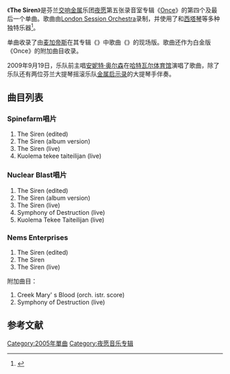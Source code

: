 {{Infobox single
| Name = The Siren
| Cover =
| Artist = [[夜愿|夜愿]]
| from Album = [[Once_(夜愿专辑)|Once]]
| Released = 2005年7月25日
| Format = [[Compact_disc|CD]]
| Recorded = 2003年11月－2004年3月<br />[[芬兰|芬兰]]Tempputupa工作室
| Genre = [[交响金属|交响金属]]、[[前卫金属|前卫金属]]
| Length = 5:09
| Writer = [[托马斯·霍洛派宁|托马斯·霍洛派宁]]、{{le|恩普·沃里宁|Emppu Vuorinen}}
| Label = [[Spinefarm_Records|Spinefarm]]、{{le|Nuclear Blast|Nuclear Blast}}
| Producer = Tero Kinnunen
| Chart position =
| Reviews =
| Last single = [[Kuolema_Tekee_Taiteilijan|Kuolema Tekee Taiteilijan]]<br />（2004年）
| This single = '''The Siren'''<br />（2005年）
| Next single = {{le|Sleeping Sun|Sleeping Sun}}<br />（2005年）
}}

《'''The Siren'''》是芬兰[[交响金属|交响金属]]乐团[[夜愿|夜愿]]第五张录音室专辑《[[Once_(夜愿专辑)|Once]]》的第四个及最后一个单曲。歌曲由[[伦敦爱乐乐团|London Session Orchestra]]录制，并使用了{{le|电小提琴|Electric violin}}和[[西塔琴|西塔琴]]等多种独特乐器<ref name="siren">{{cite web|url=http://www.nightwish.com/en/news/archive?month=06&year=2005|title="The Siren" single|accessdate=2009-11-06|work=|publisher=Nightwish.com|archive-url=https://www.webcitation.org/6HtInWOVM?url=http://www.nightwish.com/en/news/archive?month=06|archive-date=2013-07-05|dead-url=yes}}</ref>。

单曲收录了由[[麦加帝斯|麦加帝斯]]在其专辑《{{le|Countdown to Extinction|Countdown to Extinction}}》中歌曲《{{le|Symphony of Destruction|Symphony of Destruction}}》的现场版。歌曲还作为白金版《Once》的附加曲目收录。

2009年9月19日，乐队前主唱[[安妮特·奥尔森|安妮特·奥尔森]]在[[哈特瓦尔体育馆|哈特瓦尔体育馆]]演唱了歌曲，除了乐队还有两位芬兰大提琴摇滚乐队[[金属启示录|金属启示录]]的大提琴手伴奏。

== 曲目列表 ==

=== Spinefarm唱片 ===

# The Siren (edited)
# The Siren (album version)
# The Siren (live)
# Kuolema tekee taiteilijan (live)

=== Nuclear Blast唱片 ===

# The Siren (edited)
# The Siren (album version)
# The Siren (live)
# Symphony of Destruction (live)
# Kuolema Tekee Taiteilijan (live)

=== Nems Enterprises ===

# The Siren (edited)
# The Siren
# The Siren (live)

附加曲目：
# Creek Mary' s Blood (orch. istr. score)
# Symphony of Destruction (live)

== 参考文献 ==
{{Reflist}}

{{nightwish}}

{{DEFAULTSORT:Siren, The}}
[[Category:2005年單曲|Category:2005年單曲]]
[[Category:夜愿音乐专辑|Category:夜愿音乐专辑]]